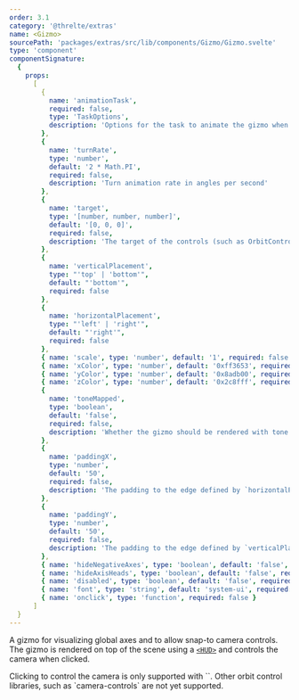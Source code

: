 ```yaml
---
order: 3.1
category: '@threlte/extras'
name: <Gizmo>
sourcePath: 'packages/extras/src/lib/components/Gizmo/Gizmo.svelte'
type: 'component'
componentSignature:
  {
    props:
      [
        {
          name: 'animationTask',
          required: false,
          type: 'TaskOptions',
          description: 'Options for the task to animate the gizmo when the user clicks one of the handles. By default, this task is added to the `mainStage`.'
        },
        {
          name: 'turnRate',
          type: 'number',
          default: '2 * Math.PI',
          required: false,
          description: 'Turn animation rate in angles per second'
        },
        {
          name: 'target',
          type: '[number, number, number]',
          default: '[0, 0, 0]',
          required: false,
          description: 'The target of the controls (such as OrbitControls), if it exists.'
        },
        {
          name: 'verticalPlacement',
          type: "'top' | 'bottom'",
          default: "'bottom'",
          required: false
        },
        {
          name: 'horizontalPlacement',
          type: "'left' | 'right'",
          default: "'right'",
          required: false
        },
        { name: 'scale', type: 'number', default: '1', required: false },
        { name: 'xColor', type: 'number', default: '0xff3653', required: false },
        { name: 'yColor', type: 'number', default: '0x8adb00', required: false },
        { name: 'zColor', type: 'number', default: '0x2c8fff', required: false },
        {
          name: 'toneMapped',
          type: 'boolean',
          default: 'false',
          required: false,
          description: 'Whether the gizmo should be rendered with tone mapping applied. If set to `true`, the tone mapping declared on `<Canvas>` is used.'
        },
        {
          name: 'paddingX',
          type: 'number',
          default: '50',
          required: false,
          description: 'The padding to the edge defined by `horizontalPlacement`.'
        },
        {
          name: 'paddingY',
          type: 'number',
          default: '50',
          required: false,
          description: 'The padding to the edge defined by `verticalPlacement`.'
        },
        { name: 'hideNegativeAxes', type: 'boolean', default: 'false', required: false },
        { name: 'hideAxisHeads', type: 'boolean', default: 'false', required: false },
        { name: 'disabled', type: 'boolean', default: 'false', required: false },
        { name: 'font', type: 'string', default: 'system-ui', required: false },
        { name: 'onclick', type: 'function', required: false }
      ]
  }
---
```


A gizmo for visualizing global axes and to allow snap-to camera controls. The gizmo is rendered on top of the scene using a [`<HUD>`](/docs/reference/extras/hud) and controls the camera when clicked.

<Tip type="warning">
  Clicking to control the camera is only supported with `<OrbitControls>`. Other orbit control libraries, such as `camera-controls` are not yet supported.
</Tip>

<Example path="extras/gizmo" />
